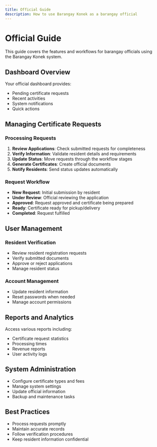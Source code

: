 ```yaml
---
title: Official Guide
description: How to use Barangay Konek as a barangay official
---
```


# Official Guide

This guide covers the features and workflows for barangay officials using the Barangay Konek system.

## Dashboard Overview

Your official dashboard provides:
- Pending certificate requests
- Recent activities
- System notifications
- Quick actions

## Managing Certificate Requests

### Processing Requests
1. **Review Applications**: Check submitted requests for completeness
2. **Verify Information**: Validate resident details and requirements
3. **Update Status**: Move requests through the workflow stages
4. **Generate Certificates**: Create official documents
5. **Notify Residents**: Send status updates automatically

### Request Workflow
- **New Request**: Initial submission by resident
- **Under Review**: Official reviewing the application
- **Approved**: Request approved and certificate being prepared
- **Ready**: Certificate ready for pickup/delivery
- **Completed**: Request fulfilled

## User Management

### Resident Verification
- Review resident registration requests
- Verify submitted documents
- Approve or reject applications
- Manage resident status

### Account Management
- Update resident information
- Reset passwords when needed
- Manage account permissions

## Reports and Analytics

Access various reports including:
- Certificate request statistics
- Processing times
- Revenue reports
- User activity logs

## System Administration

- Configure certificate types and fees
- Manage system settings
- Update official information
- Backup and maintenance tasks

## Best Practices

- Process requests promptly
- Maintain accurate records
- Follow verification procedures
- Keep resident information confidential